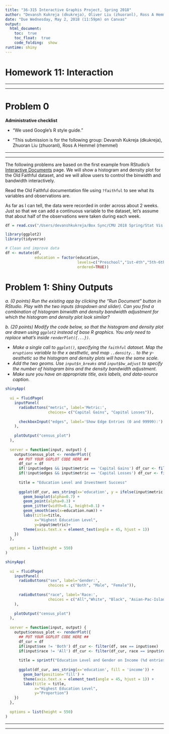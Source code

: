 ```yaml
---
title: "36-315 Interactive Graphis Project, Spring 2018"
author: "Devansh Kukreja (dkukreja), Oliver Liu (zhuoranl), Ross A Hemmel (rhemmel)"
date: "Due Wednesday, May 2, 2018 (11:59pm) on Canvas"
output: 
  html_document:
    toc:  true
    toc_float:  true
    code_folding:  show
runtime: shiny
---
```


#  Homework 11: Interaction

***
***

# Problem 0

**Administrative checklist**

* "We used Google's R style guide."

* "This submission is for the following group: Devansh Kukreja (dkukreja), Zhuoran Liu (zhuoranl), Ross A Hemmel (rhemmel)

***
***

The following problems are based on the first example from RStudio's [Interactive Documents](https://rmarkdown.rstudio.com/authoring_shiny.html) page. We will show a histogram and density plot for the Old Faithful dataset, and we will allow users to control the binwidth and bandwidth interactively.

Read the Old Faithful documentation file using `?faithful` to see what its variables and observations are.

As far as I can tell, the data were recorded in order across about 2 weeks. Just so that we can add a continuous variable to the dataset, let's assume that about half of the observations were taken during each week.

```r
df = read.csv("/Users/devanshkukreja/Box Sync/CMU 2018 Spring/Stat Vis - 36315/36315_interactive_graphics_project/dkukreja/adult_census_income.csv")

library(ggplot2)
library(tidyverse)
```

```r
# Clean and improve data
df <- mutate(df,
             education = factor(education,
                                levels=c("Preschool","1st-4th","5th-6th","7th-8th","9th","10th","11th","12th","HS-grad","Some-college","Assoc-voc","Assoc-acdm","Bachelors","Masters","Prof-school","Doctorate"),
                                ordered=TRUE))

```

# Problem 1: Shiny Outputs

*a. (0 points)  Run the existing app by clicking the "Run Document" button in RStudio. Play with the two inputs (dropdown and slider). Can you find a combination of histogram binwidth and density bandwidth adjustment for which the histogram and density plot look similar?*

*b. (20 points)  Modify the code below, so that the histogram and density plot are drawn using `ggplot2` instead of base R graphics. You only need to replace what's inside `renderPlot({...})`.*

* *Make a single call to `ggplot()`, specifying the `faithful` dataset. Map the `eruptions` variable to the x aesthetic, and map `..density..` to the y-aesthetic so the histogram and density plots will have the same scale.*
* *Add the two geoms. Use `input$n_breaks` and `input$bw_adjust` to specify the number of histogram bins and the density bandwidth adjustment.*
* *Make sure you have an appropriate title, axis labels, and data-source caption.*

```r
shinyApp(
  
  ui = fluidPage(
    inputPanel(
      radioButtons("metric", label='Metric:',
                   choices= c("Capital Gains", "Capital Losses")),
      
      checkboxInput("edges", label='Show Edge Entries (0 and 99999):')
    ),
    
    plotOutput("census_plot")
  ),
  
  server = function(input, output) {
    output$census_plot <- renderPlot({
      ## PUT YOUR GGPLOT CODE HERE ##
      df_cur = df
      if(!input$edges && input$metric == 'Capital Gains') df_cur <- filter(df, capital.gain < 99999 & capital.gain > 0)
      if(!input$edges && input$metric == 'Capital Losses') df_cur <- filter(df, capital.loss > 0)
      
      title = "Education Level and Investment Success"
      
      ggplot(df_cur, aes_string(x='education', y = ifelse(input$metric == 'Capital Gains', "capital.gain", "capital.loss"))) +
        geom_boxplot(alpha=0.7) +
        geom_point(alpha=0.3) +
        geom_jitter(width=0.1, height=0.1) +
        geom_smooth(aes(x=education.num)) +
        labs(title=title,
             x="Highest Education Level",
             y=input$metric)+
        theme(axis.text.x = element_text(angle = 45, hjust = 1))
    })
  },
  
  options = list(height = 550)
)
```

```r
shinyApp(
  
  ui = fluidPage(
    inputPanel(
      radioButtons("sex", label='Gender:',
                   choices = c("Both", "Male", "Female")),
      
      radioButtons("race", label='Race:',
                   choices = c("All","White", "Black", "Asian-Pac-Islander", "Amer-Indian-Eskimo", "Other"))
    ),
    
    plotOutput("census_plot")
  ),
  
  server = function(input, output) {
    output$census_plot <- renderPlot({
      ## PUT YOUR GGPLOT CODE HERE ##
      df_cur = df
      if(input$sex != 'Both') df_cur <- filter(df, sex == input$sex)
      if(input$race != 'All') df_cur <- filter(df_cur, race == input$race)
      
      title = sprintf("Education Level and Gender on Income (%d entries)", nrow(df_cur))
      
      ggplot(df_cur, aes_string(x='education', fill = 'income')) +
        geom_bar(position='fill') +
        theme(axis.text.x = element_text(angle = 45, hjust = 1)) +
        labs(title = title,
             x="Highest Education Level",
             y="Proportion")
    })
  },
  
  options = list(height = 550)
)
```

***
***